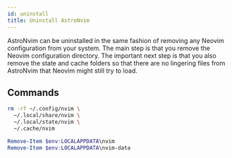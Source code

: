 ```yaml
---
id: uninstall
title: Uninstall AstroNvim
---
```



AstroNvim can be uninstalled in the same fashion of removing any Neovim
configuration from your system. The main step is that you remove the Neovim
configuration directory. The important next step is that you also remove the
state and cache folders so that there are no lingering files from AstroNvim
that Neovim might still try to load.

## Commands

<Tabs>

<TabItem value="nix" label="Linux/Mac OS (Unix)" icon="seti:shell" default>

```sh
rm -rf ~/.config/nvim \
  ~/.local/share/nvim \
  ~/.local/state/nvim \
  ~/.cache/nvim
```

</TabItem>

<TabItem value="windoze" label="Windows (PowerShell)" icon="seti:windows">

```powershell
Remove-Item $env:LOCALAPPDATA\nvim
Remove-Item $env:LOCALAPPDATA\nvim-data
```

</TabItem>

</Tabs>
